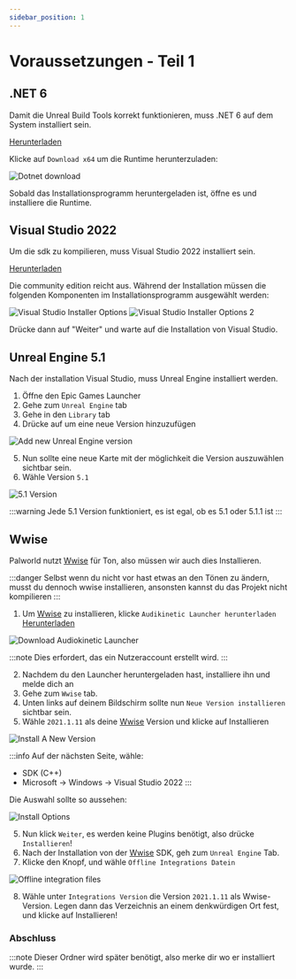 ```yaml
---
sidebar_position: 1
---
```


# Voraussetzungen - Teil 1

## .NET 6

Damit die Unreal Build Tools korrekt funktionieren, muss .NET 6 auf dem System installiert sein.

[Herunterladen <FaDownload />](https://dotnet.microsoft.com/en-us/download/dotnet/6.0/runtime?cid=getdotnetcore&os=windows&arch=x64)

Klicke auf `Download x64` um die Runtime herunterzuladen:

![Dotnet download](./assets/Dotnet.png)

Sobald das Installationsprogramm heruntergeladen ist, öffne es und installiere die Runtime.

## Visual Studio 2022

Um die sdk zu kompilieren, muss Visual Studio 2022 installiert sein.

[Herunterladen <FaDownload />](https://visualstudio.microsoft.com/vs/)

Die community edition reicht aus. Während der Installation müssen die folgenden Komponenten im Installationsprogramm ausgewählt werden:


![Visual Studio Installer Options](./assets/VisualStudioInstaller.png)
![Visual Studio Installer Options 2](./assets/VisualStudioInstaller2.png)

Drücke dann auf "Weiter" und warte auf die Installation von Visual Studio.


## Unreal Engine 5.1

Nach der installation Visual Studio, muss Unreal Engine installiert werden.

1) Öffne den Epic Games Launcher
2) Gehe zum `Unreal Engine` tab
3) Gehe in den `Library` tab
4) Drücke auf <Highlight color="#dea309"><FaCirclePlus /></Highlight> um eine neue Version hinzuzufügen

![Add new Unreal Engine version](./assets/EpicUnrealVersion.png)

5) Nun sollte eine neue Karte mit der möglichkeit die Version auszuwählen sichtbar sein.
6) Wähle Version `5.1`

![5.1 Version](./assets/Versions.png)

:::warning
Jede 5.1 Version funktioniert, es ist egal, ob es 5.1 oder 5.1.1 ist
:::

## Wwise

Palworld nutzt [Wwise](https://www.audiokinetic.com/en/products/wwise/) für Ton, also müssen wir auch dies Installieren.

:::danger
Selbst wenn du nicht vor hast etwas an den Tönen zu ändern, musst du dennoch wwise installieren, ansonsten kannst du das Projekt nicht kompilieren
:::

1) Um [Wwise](https://www.audiokinetic.com/en/products/wwise/) zu installieren, klicke `Audikinetic Launcher herunterladen` [Herunterladen <FaDownload />](https://www.audiokinetic.com/en/download)


![Download Audiokinetic Launcher](./assets/WwiseWebsiteDownload2.png)

:::note
Dies erfordert, das ein Nutzeraccount erstellt wird.
:::

2) Nachdem du den Launcher heruntergeladen hast, installiere ihn und melde dich an
2) Gehe zum `Wwise` tab.
3) Unten links auf deinem Bildschirm sollte nun `Neue Version installieren` sichtbar sein.
4) Wähle `2021.1.11` als deine [Wwise](https://www.audiokinetic.com/en/products/wwise/) Version und klicke auf Installieren

![Install A New Version](./assets/WwiseInstallNewVersion.png)

:::info
Auf der nächsten Seite, wähle:

- SDK (C++)
- Microsoft -> Windows -> Visual Studio 2022
:::

Die Auswahl sollte so aussehen:

![Install Options](./assets/WwiseInstallSelection.png)

5) Nun klick `Weiter`, es werden keine Plugins benötigt, also drücke `Installieren`!
6) Nach der Installation von der [Wwise](https://www.audiokinetic.com/en/products/wwise/) SDK, geh zum `Unreal Engine` Tab.
7) Klicke den <FaDownload /> Knopf, und wähle `Offline Integrations Datein`

![Offline integration files](./assets/WwiseOfflineIntegrationFiles.png)

8) Wähle unter `Integrations Version` die Version `2021.1.11` als Wwise-Version. Legen dann das Verzeichnis an einem denkwürdigen Ort fest, und klicke auf Installieren!

### Abschluss

:::note
Dieser Ordner wird später benötigt, also merke dir wo er installiert wurde.
:::
